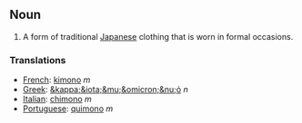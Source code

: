 ==Noun==

#A form of traditional [[Japanese]] clothing that is worn in formal occasions.

===Translations===

*[[French]]: [[kimono]] ''m''
*[[Greek]]: [[&kappa;&iota;&mu;&omicron;&nu;ό]] ''n''
*[[Italian]]: [[chimono]] ''m''
*[[Portuguese]]: [[quimono]] ''m''